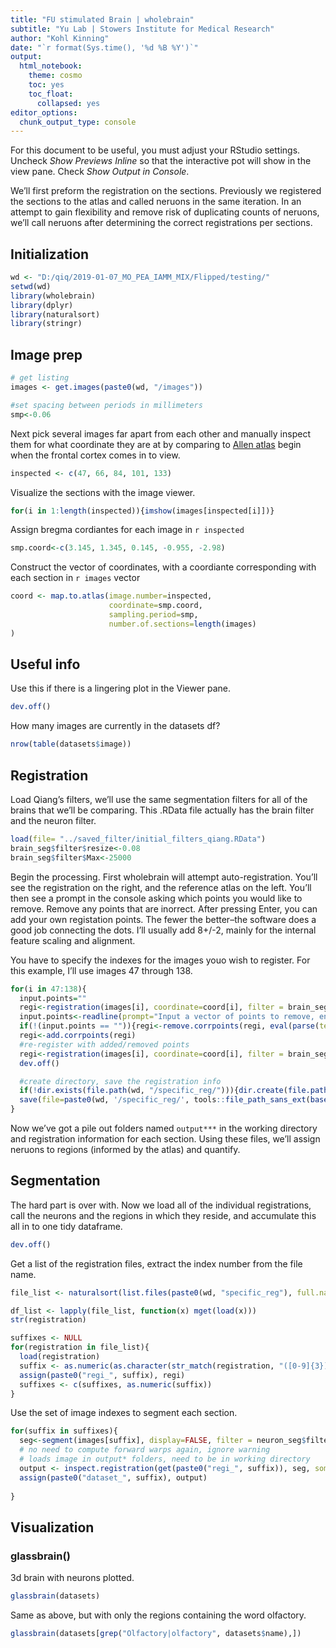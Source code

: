 ```yaml
---
title: "FU stimulated Brain | wholebrain"
subtitle: "Yu Lab | Stowers Institute for Medical Research"
author: "Kohl Kinning"
date: "`r format(Sys.time(), '%d %B %Y')`"
output:
  html_notebook:
    theme: cosmo
    toc: yes
    toc_float:
      collapsed: yes
editor_options: 
  chunk_output_type: console
---
```


For this document to be useful, you must adjust your RStudio settings. Uncheck *Show Previews Inline* so that the interactive pot will show in the view pane. Check *Show Output in Console*.

We'll first preform the registration on the sections. Previously we registered the sections to the atlas and called neruons in the same iteration. In an attempt to gain flexibility and remove risk of duplicating counts of neruons, we'll call neruons after determining the correct registrations per sections.

## Initialization

```r
wd <- "D:/qiq/2019-01-07_MO_PEA_IAMM_MIX/Flipped/testing/"
setwd(wd)
library(wholebrain)
library(dplyr)
library(naturalsort)
library(stringr)
```

## Image prep

```r
# get listing
images <- get.images(paste0(wd, "/images"))
```

```r
#set spacing between periods in millimeters
smp<-0.06
```

Next pick several images far apart from each other and manually inspect them for what coordinate they are at by comparing to [Allen atlas](http:/mouse.brain-map.org/experiment/siv/?imageId=102162070) begin when the frontal cortex comes in to view.

```r
inspected <- c(47, 66, 84, 101, 133)
```

Visualize the sections with the image viewer.

```r
for(i in 1:length(inspected)){imshow(images[inspected[i]])}
```

Assign bregma cordiantes for each image in `r inspected`

```r
smp.coord<-c(3.145, 1.345, 0.145, -0.955, -2.98)
```


Construct the vector of coordinates, with a coordiante corresponding with each section in `r images` vector

```r
coord <- map.to.atlas(image.number=inspected, 
                      coordinate=smp.coord, 
                      sampling.period=smp, 
                      number.of.sections=length(images)
)
```


## Useful info

Use this if there is a lingering plot in the Viewer pane.

```r
dev.off()
```

How many images are currently in the datasets df?

```r
nrow(table(datasets$image))
```


## Registration

Load Qiang's filters, we'll use the same segmentation filters for all of the brains that we'll be comparing. This .RData file actually has the brain filter and the neuron filter. 

```r
load(file= "../saved_filter/initial_filters_qiang.RData")
brain_seg$filter$resize<-0.08
brain_seg$filter$Max<-25000
```



Begin the processing. First wholebrain will attempt auto-registration. You'll see the registration on the right, and the  reference atlas on the left. You'll then see a prompt in the console asking which points you would like to remove. Remove any points that are inorrect. After pressing Enter, you can add your own registation points. The fewer the better--the software does a good job connecting the dots. I'll usually add 8+/-2, mainly for the internal feature scaling and alignment.

You have to specify the indexes for the images youo wish to register. For this example, I'll use images 47 through 138.

```r
for(i in 47:138){
  input.points=""
  regi<-registration(images[i], coordinate=coord[i], filter = brain_seg$filter, display=TRUE, channel=0, batch.mode = TRUE)
  input.points<-readline(prompt="Input a vector of points to remove, enter if OK: ")
  if(!(input.points == "")){regi<-remove.corrpoints(regi, eval(parse(text=input.points)))}
  regi<-add.corrpoints(regi)
  #re-register with added/removed points
  regi<-registration(images[i], coordinate=coord[i], filter = brain_seg$filter, display=TRUE, channel=0, correspondance=regi)
  dev.off()

  #create directory, save the registration info
  if(!dir.exists(file.path(wd, "/specific_reg/"))){dir.create(file.path(wd, "/specific_reg/"), showWarnings = FALSE)}
  save(file=paste0(wd, '/specific_reg/', tools::file_path_sans_ext(basename(images[i])), '_registration_info.RData'), regi)
}
```


Now we've got a pile out folders named `output***` in the working directory and registration information for each section. Using these files, we'll assign neruons to regions (informed by the atlas) and quantify.

## Segmentation

The hard part is over with. Now we load all of the individual registrations, call the neurons and the regions in which they reside, and accumulate this all in to one tidy dataframe.

```r
dev.off()
```

Get a list of the registration files, extract the index number from the file name.

```r
file_list <- naturalsort(list.files(paste0(wd, "specific_reg"), full.names = TRUE))

df_list <- lapply(file_list, function(x) mget(load(x)))
str(registration)

suffixes <- NULL
for(registration in file_list){
  load(registration)
  suffix <- as.numeric(as.character(str_match(registration, "([0-9]{3})_")[2]))
  assign(paste0("regi_", suffix), regi)
  suffixes <- c(suffixes, as.numeric(suffix))
}
```


Use the set of image indexes to segment each section.

```r
for(suffix in suffixes){
  seg<-segment(images[suffix], display=FALSE, filter = neuron_seg$filter, channel=2)
  # no need to compute forward warps again, ignore warning
  # loads image in output* folders, need to be in working directory
  output <- inspect.registration(get(paste0("regi_", suffix)), seg, soma = TRUE, forward.warps = FALSE, device=FALSE, batch.mode = TRUE)
  assign(paste0("dataset_", suffix), output)
  
}
```





## Visualization

### glassbrain()

3d brain with neurons plotted.

```r
glassbrain(datasets)
```

Same as above, but with only the regions containing the word olfactory.

```r
glassbrain(datasets[grep("Olfactory|olfactory", datasets$name),])
```
